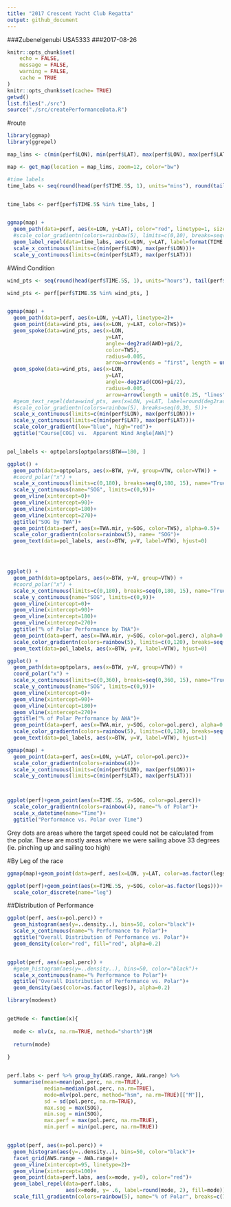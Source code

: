 ```yaml
---
title: "2017 Crescent Yacht Club Regatta"
output: github_document
---
```


###Zubenelgenubi USA5333
###2017-08-26


```r
knitr::opts_chunk$set(
	echo = FALSE,
	message = FALSE,
	warning = FALSE,
	cache = TRUE
)
knitr::opts_chunk$set(cache= TRUE)
getwd()
list.files("./src")
source("./src/createPerformanceData.R")

```


#route
```r
library(ggmap)
library(ggrepel)

map_lims <- c(min(perf$LON), min(perf$LAT), max(perf$LON), max(perf$LAT)) 

map <- get_map(location = map_lims, zoom=12, color="bw")

#time labels
time_labs <- seq(round(head(perf$TIME.5S, 1), units="mins"), round(tail(perf$TIME.5S, 1), units="hour"), by="10 mins")


time_labs <- perf[perf$TIME.5S %in% time_labs, ]


ggmap(map) + 
  geom_path(data=perf, aes(x=LON, y=LAT), color="red", linetype=1, size=0.5) +
  #scale_color_gradientn(colors=rainbow(5), limits=c(0,10), breaks=seq(0,10, 2))+
  geom_label_repel(data=time_labs, aes(x=LON, y=LAT, label=format(TIME.5S, "%a %H:%M")), point.padding = unit(.8, "lines"))+
  scale_x_continuous(limits=c(min(perf$LON), max(perf$LON)))+
  scale_y_continuous(limits=c(min(perf$LAT), max(perf$LAT)))

```


#Wind Condition
```r
wind_pts <- seq(round(head(perf$TIME.5S, 1), units="hours"), tail(perf$TIME.5S, 1), by="5 min")

wind_pts <- perf[perf$TIME.5S %in% wind_pts, ]


ggmap(map) + 
  geom_path(data=perf, aes(x=LON, y=LAT), linetype=2)+
  geom_point(data=wind_pts, aes(x=LON, y=LAT, color=TWS))+
  geom_spoke(data=wind_pts, aes(x=LON, 
                                y=LAT, 
                                angle=-deg2rad(AWD)+pi/2,
                                color=TWS),
                                radius=0.005, 
                                arrow=arrow(ends = "first", length = unit(0.25, "lines")))+
  geom_spoke(data=wind_pts, aes(x=LON, 
                                y=LAT, 
                                angle=-deg2rad(COG)+pi/2), 
                                radius=0.005,
                                arrow=arrow(length = unit(0.25, "lines")))+
  #geom_text_repel(data=wind_pts, aes(x=LON, y=LAT, label=round(deg2rad(COG),1)))+
  #scale_color_gradientn(colors=rainbow(5), breaks=seq(0,30, 5))+
  scale_x_continuous(limits=c(min(perf$LON), max(perf$LON)))+
  scale_y_continuous(limits=c(min(perf$LAT), max(perf$LAT)))+
  scale_color_gradient(low="blue", high="red")+
  ggtitle("Course[COG] vs.  Apparent Wind Angle[AWA]")



```


```r

pol_labels <- optpolars[optpolars$BTW==180, ]

ggplot() + 
  geom_path(data=optpolars, aes(x=BTW, y=V, group=VTW, color=VTW)) + 
  #coord_polar("x") + 
  scale_x_continuous(limits=c(0,180), breaks=seq(0,180, 15), name="True Wind Angle") + 
  scale_y_continuous(name="SOG", limits=c(0,9))+
  geom_vline(xintercept=0)+
  geom_vline(xintercept=90)+
  geom_vline(xintercept=180)+
  geom_vline(xintercept=270)+
  ggtitle("SOG by TWA")+
  geom_point(data=perf, aes(x=TWA.mir, y=SOG, color=TWS), alpha=0.5)+
  scale_color_gradientn(colors=rainbow(5), name= "SOG")+
  geom_text(data=pol_labels, aes(x=BTW, y=V, label=VTW), hjust=0)





```

```r
ggplot() + 
  geom_path(data=optpolars, aes(x=BTW, y=V, group=VTW)) + 
  #coord_polar("x") + 
  scale_x_continuous(limits=c(0,180), breaks=seq(0,180, 15), name="True Wind Angle") + 
  scale_y_continuous(name="SOG", limits=c(0,9))+
  geom_vline(xintercept=0)+
  geom_vline(xintercept=90)+
  geom_vline(xintercept=180)+
  geom_vline(xintercept=270)+
  ggtitle("% of Polar Performance by TWA")+
  geom_point(data=perf, aes(x=TWA.mir, y=SOG, color=pol.perc), alpha=0.5)+
  scale_color_gradientn(colors=rainbow(5), limits=c(0,120), breaks=seq(0,120, by=20), name= "% of Target")+
  geom_text(data=pol_labels, aes(x=BTW, y=V, label=VTW), hjust=0)

```


```r
ggplot() + 
  geom_path(data=optpolars, aes(x=BTW, y=V, group=VTW)) + 
  coord_polar("x") + 
  scale_x_continuous(limits=c(0,360), breaks=seq(0,360, 15), name="True Wind Angle") + 
  scale_y_continuous(name="SOG", limits=c(0,9))+
  geom_vline(xintercept=0)+
  geom_vline(xintercept=90)+
  geom_vline(xintercept=180)+
  geom_vline(xintercept=270)+
  ggtitle("% of Polar Performance by AWA")+
  geom_point(data=perf, aes(x=TWA.mir, y=SOG, color=pol.perc), alpha=0.5)+
  scale_color_gradientn(colors=rainbow(5), limits=c(0,120), breaks=seq(0,120, by=20), name= "% of Target")+
  geom_text(data=pol_labels, aes(x=BTW, y=V, label=VTW), hjust=1)


```

```r

ggmap(map) + 
  geom_point(data=perf, aes(x=LON, y=LAT, color=pol.perc))+
  scale_color_gradientn(colors=rainbow(4))+
  scale_x_continuous(limits=c(min(perf$LON), max(perf$LON)))+
  scale_y_continuous(limits=c(min(perf$LAT), max(perf$LAT)))




```

```r

ggplot(perf)+geom_point(aes(x=TIME.5S, y=SOG, color=pol.perc))+
  scale_color_gradientn(colors=rainbow(4), name="% of Polar")+
  scale_x_datetime(name="Time")+
  ggtitle("Performance vs. Polar over Time")

```

Grey dots are areas where the target speed could not be calculated from the polar.  These are mostly areas where we were sailing above 33 degrees (ie. pinching up and sailing too high)

#By Leg of the race
```r

ggmap(map)+geom_point(data=perf, aes(x=LON, y=LAT, color=as.factor(legs)))

ggplot(perf)+geom_point(aes(x=TIME.5S, y=SOG, color=as.factor(legs)))+
  scale_color_discrete(name="leg")

```




##Distribution of Performance
```r
ggplot(perf, aes(x=pol.perc)) + 
  geom_histogram(aes(y=..density..), bins=50, color="black")+
  scale_x_continuous(name="% Performance to Polar")+
  ggtitle("Overall Distribution of Performance vs. Polar")+
  geom_density(color="red", fill="red", alpha=0.2)


ggplot(perf, aes(x=pol.perc)) + 
  #geom_histogram(aes(y=..density..), bins=50, color="black")+
  scale_x_continuous(name="% Performance to Polar")+
  ggtitle("Overall Distribution of Performance vs. Polar")+
  geom_density(aes(color=as.factor(legs)), alpha=0.2)
```





```r
library(modeest)


getMode <- function(x){
  
  mode <- mlv(x, na.rm=TRUE, method="shorth")$M
  
  return(mode)
  
}


perf.labs <- perf %>% group_by(AWS.range, AWA.range) %>% 
  summarise(mean=mean(pol.perc, na.rm=TRUE), 
            median=median(pol.perc, na.rm=TRUE),
            mode=mlv(pol.perc, method="hsm", na.rm=TRUE)[["M"]],
            sd = sd(pol.perc, na.rm=TRUE), 
            max.sog = max(SOG), 
            min.sog = min(SOG),
            max.perf = max(pol.perc, na.rm=TRUE),
            min.perf = min(pol.perc, na.rm=TRUE))


ggplot(perf, aes(x=pol.perc)) + 
  geom_histogram(aes(y=..density..), bins=50, color="black")+
  facet_grid(AWS.range ~ AWA.range)+
  geom_vline(xintercept=95, linetype=2)+
  geom_vline(xintercept=100)+
  geom_point(data=perf.labs, aes(x=mode, y=0), color="red")+
  geom_label_repel(data=perf.labs, 
                   aes(x=mode, y= .6, label=round(mode, 2), fill=mode))+
  scale_fill_gradientn(colors=rainbow(5), name="% of Polar", breaks=c(70, 80, 90, 100, 110))+ggtitle("Distribution Performance at Each Wind Angle & Speed Range ")





```



